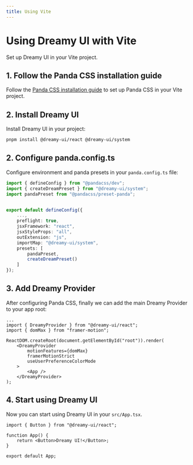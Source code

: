 ```yaml
---
title: Using Vite
---
```


# Using Dreamy UI with Vite

Set up Dreamy UI in your Vite project.

## 1. Follow the Panda CSS installation guide

Follow the [Panda CSS installation guide](https://panda-css.com/docs/installation/vite) to set up Panda CSS in your Vite project.

## 2. Install Dreamy UI

Install Dreamy UI in your project:

```bash
pnpm install @dreamy-ui/react @dreamy-ui/system
```

## 2. Configure panda.config.ts

Configure environment and panda presets in your `panda.config.ts` file:

```ts {2-3, 8-16}
import { defineConfig } from "@pandacss/dev";
import { createDreamPreset } from "@dreamy-ui/system";
import pandaPreset from "@pandacss/preset-panda";


export default defineConfig({
	...,
	preflight: true,
    jsxFramework: "react",
    jsxStyleProps: "all",
    outExtension: "js",
    importMap: "@dreamy-ui/system",
    presets: [
        pandaPreset,
        createDreamPreset()
    ]
});
```

## 3. Add Dreamy Provider

After configuring Panda CSS, finally we can add the main Dreamy Provider to your app root:

```tsx {2-3, 6-10, 12}
...
import { DreamyProvider } from "@dreamy-ui/react";
import { domMax } from "framer-motion";

ReactDOM.createRoot(document.getElementById("root")).render(
    <DreamyProvider
        motionFeatures={domMax}
        framerMotionStrict
        useUserPreferenceColorMode
    >
        <App />
    </DreamyProvider>
);
```

## 4. Start using Dreamy UI

Now you can start using Dreamy UI in your `src/App.tsx`.

```tsx
import { Button } from "@dreamy-ui/react";
 
function App() {
    return <Button>Dreamy UI!</Button>;
}
 
export default App;
```
